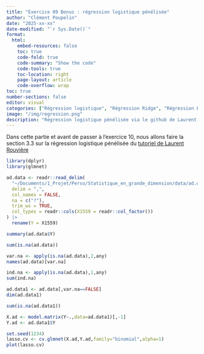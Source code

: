```yaml
---
title: "Exercice 09 Bonus : régression logistique pénélisée"
author: "Clément Poupelin"
date: "2025-xx-xx"
date-modified: "`r Sys.Date()`"
format: 
  html:
    embed-resources: false
    toc: true
    code-fold: true
    code-summary: "Show the code"
    code-tools: true
    toc-location: right
    page-layout: article
    code-overflow: wrap
toc: true
number-sections: false
editor: visual
categories: ["Régression logistique", "Régression Ridge", "Régression Lasso", "Validation croisée"]
image: "/img/regression.png"
description: "Régression logistique pénélisée via le github de Laurent Rouvière"
---
```


Dans cette partie et avant de passer à l'exercice 10, nous allons faire la section 3.3 sur la régression logistique pénélisée du [tutoriel de Laurent Rouvière](https://lrouviere.github.io/TUTO_GRANDE_DIM/correction/03-ridge-lasso.html)

```r
library(dplyr)
library(glmnet)

ad.data <- readr::read_delim(
  "~/Documents/1_Projet/Perso/Statistique_en_grande_dimension/data/ad.data",
  delim = ",",
  col_names = FALSE,
  na = c("?"),
  trim_ws = TRUE,
  col_types = readr::cols(X1559 = readr::col_factor())
) |>
  rename(Y = X1559)  

```

```r
summary(ad.data$Y)
```

```r
sum(is.na(ad.data))
```

```r
var.na <- apply(is.na(ad.data),2,any)
names(ad.data)[var.na]
```

```r
ind.na <- apply(is.na(ad.data),1,any)
sum(ind.na)
```

```r
ad.data1 <- ad.data[,var.na==FALSE]
dim(ad.data1)
```

```r
sum(is.na(ad.data1))
```

```r
X.ad <- model.matrix(Y~.,data=ad.data1)[,-1]
Y.ad <- ad.data1$Y
```

```r
set.seed(1234)
lasso.cv <- cv.glmnet(X.ad,Y.ad,family="binomial",alpha=1)
plot(lasso.cv)
```

